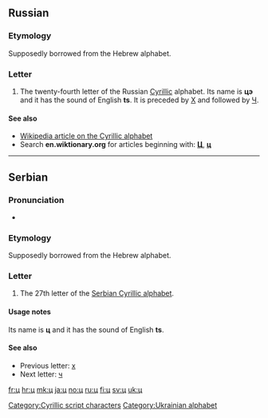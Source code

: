 {{Cyrillic character info|hex=446|name=CYRILLIC SMALL LETTER TSE}}
==Russian==

===Etymology===
Supposedly borrowed from the Hebrew alphabet.

===Letter===
{{infl|ru|letter|lower case||upper case|Ц}}

# The twenty-fourth letter of the Russian [[Cyrillic]] alphabet. Its name is '''цэ''' {{IPAchar|(tsɛ)}} and it has the sound of English '''ts'''. It is preceded by [[х|Х]] and followed by [[ч|Ч]].

====See also====
*[[w:Cyrillic alphabet|Wikipedia article on the Cyrillic alphabet]]
*Search '''en.wiktionary.org''' for articles beginning with: '''[http://en.wiktionary.org/w/index.php?title=Special%3AAllpages&from=%D0%A6&namespace=0 Ц]''', '''[http://en.wiktionary.org/w/index.php?title=Special%3AAllpages&from=%D1%86&namespace=0 ц]'''

----

==Serbian==

===Pronunciation===
* {{qualifier|phoneme}} {{IPA|/ts/|lang=sr}}

===Etymology===
Supposedly borrowed from the Hebrew alphabet.

===Letter===
{{infl|sr|letter|lower case||upper case|Ц}}

# The 27th letter of the [[Serbian Cyrillic alphabet]].

====Usage notes====
Its name is '''ц''' and it has the sound of English '''ts'''.

====See also====
* Previous letter: [[х#Serbian|х]]
* Next letter: [[ч#Serbian|ч]]

[[Category:Cyrillic script characters]]
[[Category:Ukrainian alphabet]]

[[fr:ц]]
[[hr:ц]]
[[mk:ц]]
[[ja:ц]]
[[no:ц]]
[[ru:ц]]
[[fi:ц]]
[[sv:ц]]
[[uk:ц]]
